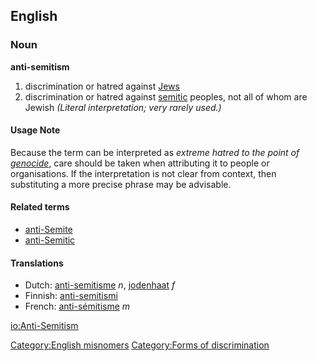 ==English==
=== Noun ===
{{wikipedia|Anti-Semitism}}
'''anti-semitism'''

# discrimination or hatred against [[Jew|Jews]]
# discrimination or hatred against [[semitic]] peoples, not all of whom are Jewish ''(Literal interpretation; very rarely used.)''

====Usage Note====
Because the term can be interpreted as ''extreme hatred to the point of [[genocide]]'', care should be taken when attributing it to people or organisations. If the interpretation is not clear from context, then substituting a more precise phrase may be advisable.

====Related terms====
*[[anti-Semite]]
*[[anti-Semitic]]

==== Translations ====
*Dutch: [[anti-semitisme]] ''n'', [[jodenhaat]] ''f''
*Finnish: [[anti-semitismi]]
*French: [[anti-sémitisme]] ''m''

[[Category:English misnomers]]
[[Category:Forms of discrimination]]

[[io:Anti-Semitism]]